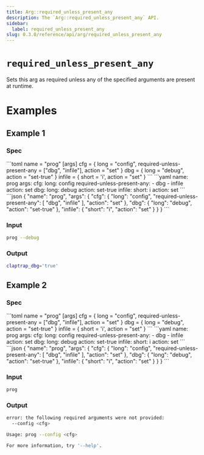 ```yaml
---
title: Arg::required_unless_present_any
description: The `Arg::required_unless_present_any` API.
sidebar:
  label: required_unless_present_any
slug: 0.3.0/reference/api/arg/required_unless_present_any
---
```



# `required_unless_present_any` <LinkButton href="https://docs.rs/clap/latest/clap/struct.Arg.html#method.required_unless_present_any" icon="open-book" variant="minimal" />

<Badge text="since 0.1.0" size="small" />

Sets this arg as required unless any of the specified arguments are present at runtime.

# Examples

## Example 1

### Spec

<Tabs syncKey="format">
  <TabItem label="TOML">
    ```toml
    name = "prog"
    [args]
    cfg = { long = "config", required-unless-present-any = ["dbg", "infile"], action = "set" }
    dbg = { long = "debug", action = "set-true" }
    infile = { short = 'i', action = "set" }
    ```
  </TabItem>

  <TabItem label="YAML">
    ```yaml
    name: prog
    args:
      cfg:
        long: config
        required-unless-present-any:
        - dbg
        - infile
        action: set
      dbg:
        long: debug
        action: set-true
      infile:
        short: i
        action: set
    ```
  </TabItem>

  <TabItem label="JSON">
    ```json
    {
      "name": "prog",
      "args": {
        "cfg": {
          "long": "config",
          "required-unless-present-any": [
            "dbg",
            "infile"
          ],
          "action": "set"
        },
        "dbg": {
          "long": "debug",
          "action": "set-true"
        },
        "infile": {
          "short": "i",
          "action": "set"
        }
      }
    }
    ```
  </TabItem>
</Tabs>

### Input

```bash
prog --debug
```

### Output

```bash
claptrap_dbg='true'
```

## Example 2

### Spec

<Tabs syncKey="format">
  <TabItem label="TOML">
    ```toml
    name = "prog"
    [args]
    cfg = { long = "config", required-unless-present-any = ["dbg", "infile"], action = "set" }
    dbg = { long = "debug", action = "set-true" }
    infile = { short = 'i', action = "set" }
    ```
  </TabItem>

  <TabItem label="YAML">
    ```yaml
    name: prog
    args:
      cfg:
        long: config
        required-unless-present-any:
        - dbg
        - infile
        action: set
      dbg:
        long: debug
        action: set-true
      infile:
        short: i
        action: set
    ```
  </TabItem>

  <TabItem label="JSON">
    ```json
    {
      "name": "prog",
      "args": {
        "cfg": {
          "long": "config",
          "required-unless-present-any": [
            "dbg",
            "infile"
          ],
          "action": "set"
        },
        "dbg": {
          "long": "debug",
          "action": "set-true"
        },
        "infile": {
          "short": "i",
          "action": "set"
        }
      }
    }
    ```
  </TabItem>
</Tabs>

### Input

```bash
prog
```

### Output

```bash
error: the following required arguments were not provided:
  --config <cfg>

Usage: prog --config <cfg>

For more information, try '--help'.
```
